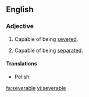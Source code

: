 ==English==

===Adjective===
{{en-adj}}

# Capable of being [[sever]]ed.
# {{legal|economics}} Capable of being [[separate]]d.

====Translations====
{{trans-top|capable of being severed}}
* Polish: {{t|pl|wypowiadalny|m}}
{{trans-mid}}
{{trans-bottom}}

[[fa:severable]]
[[vi:severable]]
